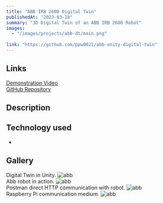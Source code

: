 ```yaml
---
title: "ABB IRB 2600 Digital Twin"
publishedAt: "2023-03-18"
summary: "3D Digital Twin of an ABB IRB 2600 Robot"
images:
  - "/images/projects/abb-dt/main.png"
  
link: "https://github.com/ppw0021/abb-unity-digital-twin"
---
```


## Links
[Demonstration Video](https://youtu.be/cHWGxTcnEJ8)  
[GitHub Repository](https://github.com/ppw0021/abb-unity-digital-twin)

## Description

## Technology used
- 

## Gallery
Digital Twin in Unity.
![abb](/images/projects/abb-dt/twin.png)  
Abb robot in action.
![abb](/images/projects/abb-dt/abb.png)  
Postman direct HTTP communication with robot.
![abb](/images/projects/abb-dt/code.jpg)  
Raspberry Pi communication medium.
![abb](/images/projects/abb-dt/rasp.jpg)  
